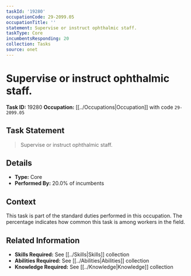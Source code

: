 ```yaml
---
taskId: '19280'
occupationCode: 29-2099.05
occupationTitle: ''
statement: Supervise or instruct ophthalmic staff.
taskType: Core
incumbentsResponding: 20
collection: Tasks
source: onet
---
```

# Supervise or instruct ophthalmic staff.

**Task ID:** 19280
**Occupation:** [[../Occupations|Occupation]] with code `29-2099.05`

## Task Statement

> Supervise or instruct ophthalmic staff.

## Details

- **Type:** Core
- **Performed By:** 20.0% of incumbents

## Context

This task is part of the standard duties performed in this occupation. The percentage indicates how common this task is among workers in the field.

## Related Information

- **Skills Required:** See [[../Skills|Skills]] collection
- **Abilities Required:** See [[../Abilities|Abilities]] collection
- **Knowledge Required:** See [[../Knowledge|Knowledge]] collection
